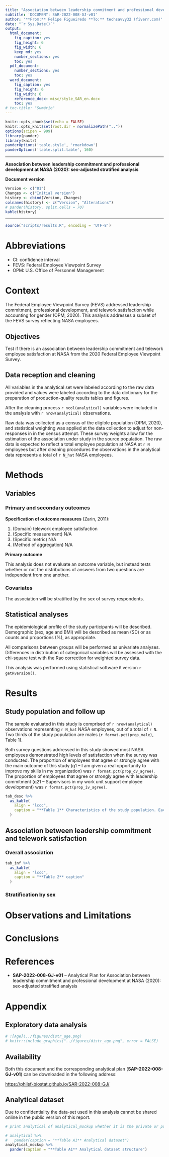 ```yaml
---
title: "Association between leadership commitment and professional development at NASA (2020): sex-adjusted stratified analysis"
subtitle: 'DOCUMENT: SAR-2022-008-GJ-v01'
author: '**From:** Felipe Figueiredo **To:** techsavvy32 (fiverr.com)'
date: "`r Sys.Date()`"
output:
  html_document:
    fig_caption: yes
    fig_height: 6
    fig_width: 6
    keep_md: yes
    number_sections: yes
    toc: yes
  pdf_document:
    number_sections: yes
    toc: yes
  word_document:
    fig_caption: yes
    fig_height: 6
    fig_width: 6
    reference_docx: misc/style_SAR_en.docx
    toc: yes
# toc-title: "Sumário"
---
```


```r
knitr::opts_chunk$set(echo = FALSE)
knitr::opts_knit$set(root.dir = normalizePath(".."))
options(scipen = 999)
library(pander)
library(knitr)
panderOptions('table.style', 'rmarkdown')
panderOptions('table.split.table', 160)
```

---

\newpage

**Association between leadership commitment and professional development at NASA (2020): sex-adjusted stratified analysis**

**Document version**

```r
Version <- c("01")
Changes <- c("Initial version")
history <- cbind(Version, Changes)
colnames(history) <- c("Version", "Alterations")
# pander(history, split.cells = 70)
kable(history)
```

---

```r
source("scripts/results.R", encoding = 'UTF-8')
```

# Abbreviations

- CI: confidence interval
- FEVS: Federal Employee Viewpoint Survey
- OPM: U.S. Office of Personnel Management

# Context

The Federal Employee Viewpoint Survey (FEVS) addressed leadership commitment, professional development, and telework satisfaction while accounting for gender (OPM, 2020).
This analysis addresses a subset of the FEVS survey reflecting NASA employees.

## Objectives

Test if there is an association between leadership commitment and
telework employee satisfaction
at NASA from the 2020 Federal Employee Viewpoint Survey.

## Data reception and cleaning

All variables in the analytical set were labeled according to the raw data provided and values were labeled according to the data dictionary for the preparation of production-quality results tables and figures.

After the cleaning process `r ncol(analytical)` variables were included in the analysis with `r nrow(analytical)` observations.

Raw data was collected as a census of the eligible population (OPM, 2020), and statistical weighting was applied at the data collection to adjust for non-responses in in the census attempt.
These survey weights allow for the estimation of the association under study in the source population.
The raw data is expected to reflect a total employee population at NASA at `r N` employees but after cleaning procedures the observations in the analytical data represents a total of `r N_hat` NASA employees.

# Methods

## Variables

### Primary and secondary outcomes

**Specification of outcome measures** (Zarin, 2011):

1. (Domain) telework employee satisfaction
2. (Specific measurement) N/A
3. (Specific metric) N/A
4. (Method of aggregation) N/A

**Primary outcome**

This analysis does not evaluate an outcome variable, but instead tests whether or not the distributions of answers from two questions are independent from one another.

### Covariates

The association will be stratified by the sex of survey respondents.

## Statistical analyses

The epidemiological profile of the study participants will be described.
Demographic
(sex, age and BMI)
will be described as
mean (SD)
or as counts and proportions (%), as appropriate.

All comparisons between groups will be performed as univariate analyses.
Differences in distribution of categorical variables will be assessed with the
chi-square test with the Rao correction for weighted survey data.

This analysis was performed using statistical software `R` version `r getRversion()`.

# Results

## Study population and follow up

The sample evaluated in this study is comprised of `r nrow(analytical)` observations representing `r N_hat` NASA employees, out of a total of `r N`.
Two thirds of the study population are males (`r format.pct(prop_male)`, Table 1).

<!-- The first survey question -->
Both survey questions
addressed in this study showed most NASA employees demonstrated high levels of satisfaction when the survey was conducted.
The proportion of employees that agree or strongly agree with the main outcome of this study
(q1 -- I am given a real opportunity to improve my skills in my organization)
was `r format.pct(prop_dv_agree)`.
The proportion of employees that agree or strongly agree with leadership commitment
(q21 -- Supervisors in my work unit support employee development)
was `r format.pct(prop_iv_agree)`.

```r
tab_desc %>%
  as_kable(
    align = "lccc",
    caption = "**Table 1** Characteristics of the study population. Each of the survey questions had 5 alternatives for answer: 1: strongly disagree, 2: disagree, 3: neither agree nor disagree, 4: agree, 5: strongly agree."
  )
```

## Association between leadership commitment and telework satisfaction

### Overall association

```r
tab_inf %>%
  as_kable(
    align = "lccc",
    caption = "**Table 2** caption"
  )
```

### Stratification by sex

# Observations and Limitations

# Conclusions

# References

- **SAP-2022-008-GJ-v01** -- Analytical Plan for Association between leadership commitment and professional development at NASA (2020): sex-adjusted stratified analysis
<!-- - Cohen, J. (1988). Statistical power analysis for the behavioral sciences (2nd Ed.). New York: Routledge. -->

# Appendix

## Exploratory data analysis

```r
# ![Age](../figures/distr_age.png)
# knitr::include_graphics("../figures/distr_age.png", error = FALSE)
```

## Availability

Both this document and the corresponding analytical plan (**SAP-2022-008-GJ-v01**) can be downloaded in the following address:

<!-- This document can be downloaded in the following address: -->

<https://philsf-biostat.github.io/SAR-2022-008-GJ/>

<!-- The client has requested that this analysis be kept confidential. -->
<!-- Both this document and the corresponding analytical plan (**SAP-2022-008-GJ-v01**) are therefore not published online and only the title and year of the analysis will be included in the consultant's Portfolio. -->
<!-- The portfolio is available at: -->

<!-- <https://philsf-biostat.github.io/> -->

## Analytical dataset

Due to confidentiality the data-set used in this analysis cannot be shared online in the public version of this report.

```r
# print analytical of analytical_mockup whether it is the private or public version of the SAR

# analytical %>%
#   pander(caption = "**Table A1** Analytical dataset")
analytical_mockup %>%
  pander(caption = "**Table A1** Analytical dataset structure")
```
